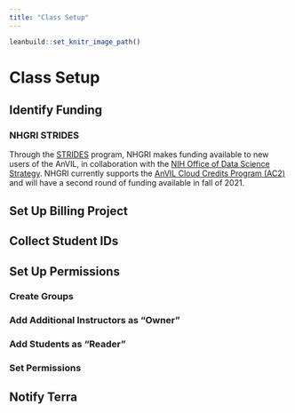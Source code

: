 ```yaml
---
title: "Class Setup"
---
```

```r
leanbuild::set_knitr_image_path()
```

# Class Setup

## Identify Funding

### NHGRI STRIDES {#strides-funding}

Through the [STRIDES](https://datascience.nih.gov/strides) program, NHGRI makes funding available to new users of the AnVIL, in collaboration with the [NIH Office of Data Science Strategy](https://datascience.nih.gov/about/odss). NHGRI currently supports the [AnVIL Cloud Credits Program (AC2)](https://anvilproject.org/news/2021/04/12/announcing-anvil-cloud-cost-credits-program) and will have a second round of funding available in fall of 2021.

## Set Up Billing Project

## Collect Student IDs

## Set Up Permissions

### Create Groups

<!-- To manage group permissions for Instructors versus students -->

### Add Additional Instructors as "Owner"

<!-- To Instructor Group -->

### Add Students as "Reader"

<!-- to Student Group -->

### Set Permissions

<!-- Set Instructor and Student permissions for Workspace and Terra Billing Projects -->

## Notify Terra

<!-- Request no scheduled maintenance downtime / ask about major changes -->